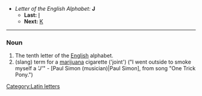 *''Letter of the English Alphabet:'' '''J'''
**'''Last:''' [[I]]
**'''Next:''' [[K]]
[[Category:Latin letters]]
----

===Noun===

#The tenth letter of the [[English]] alphabet.
#(slang) term for a [[marijuana]] cigarette ('joint') ("I went outside to smoke myself a <i>'J'</i>" - [Paul Simon (musician)|Paul Simon], from song "One Trick Pony.")